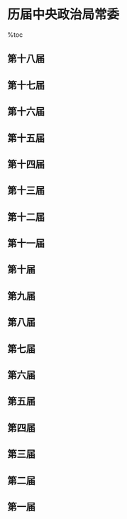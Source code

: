 = 历届中央政治局常委 =

%toc

== 第十八届 ==
{{http:pic/18.jpg}}

== 第十七届 ==
{{http:pic/17.jpg}}

== 第十六届 ==
{{http:pic/16.jpg}}

== 第十五届 ==
{{http:pic/15.jpg}}

== 第十四届 ==
{{http:pic/14.jpg}}

== 第十三届 ==
{{http:pic/13.jpg}}

== 第十二届 ==
{{http:pic/12.jpg}}

== 第十一届 ==
{{http:pic/11.jpg}}

== 第十届 ==
{{http:pic/10.jpg}}

== 第九届 ==
{{http:pic/9.jpg}}

== 第八届 ==
{{http:pic/8.jpg}}

== 第七届 ==
{{http:pic/7.jpg}}

== 第六届 ==
{{http:pic/6.jpg}}

== 第五届 ==
{{http:pic/5.jpg}}

== 第四届 ==
{{http:pic/4.jpg}}

== 第三届 ==
{{http:pic/3.jpg}}

== 第二届 ==
{{http:pic/2.jpg}}

== 第一届 ==
{{http:pic/1.jpg}}
